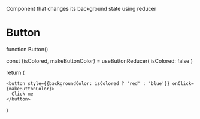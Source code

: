 
Component that changes its background state using reducer

<Meta title="Components/Button" />

# Button



function Button()
  

  const {isColored, makeButtonColor} = useButtonReducer(
    isColored: false
  )

  return (

    <button style={{backgroundColor: isColored ? 'red' : 'blue'}} onClick={makeButtonColor}>
      Click me
    </button>
  )


